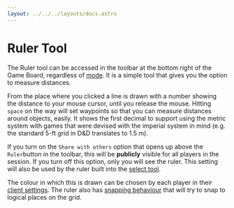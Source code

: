 ```yaml
---
layout: ../../../layouts/docs.astro
---
```


# Ruler Tool

The Ruler tool can be accessed in the toolbar at the bottom right of the Game Board, regardless of [mode](/docs/tools-overview/#toolbar-and-modes).
It is a simple tool that gives you the option to measure distances.

From the place where you clicked a line is drawn with a number showing the distance to your mouse cursor, until you release the mouse.
Hitting `space` on the way will set waypoints so that you can measure distances around objects, easily.
It shows the first decimal to support using the metric system with games that were devised with the imperial system in mind (e.g. the standard 5-ft grid in D&D translates to 1.5 m).

If you turn on the `Share with others` option that opens up above the `Ruler`button in the toolbar, this will be **publicly** visible for all players in the session.
If you turn off this option, only you will see the ruler.
This setting will also be used by the ruler built into the [select tool](/docs/tools/select/).

The colour in which this is drawn can be chosen by each player in their [client settings](/docs/game/settings/).
The ruler also has [snapping behaviour](/docs/game/snapping/) that will try to snap to logical places on the grid.
